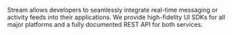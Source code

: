 Stream allows developers to seamlessly integrate real-time messaging or activity feeds into their applications. We provide high-fidelity UI SDKs for all major platforms and a fully documented REST API for both services.